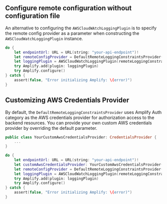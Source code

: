 ## Configure remote configuration without configuration file
An alternative to configuring the `AWSCloudWAtchLoggingPlugin` is to specify the remote config provider as a parameter when constructing the `AWSCloudWatchLoggingPlugin` instance.

```swift
do {
    let endpointUrl: URL = URL(string: "your-api-endpoint")!
    let remoteConfigProvider = DefaultRemoteLoggingConstraintsProvider(endpoint: endpointUrl, region: "us-east-1")
    let loggingPlugin = AWSCloudWatchLoggingPlugin(remoteLoggingConstraintsProvider: remoteConfigProvider)
    try Amplify.add(plugin: loggingPlugin)
    try Amplify.configure()
} catch {
    assert(false, "Error initializing Amplify: \(error)")
}
```

## Customizing AWS Credentials Provider
By default, the `DefaultRemoteLoggingConstraintsProvider` uses Amplify Auth category as the AWS credentials provider for authorization access to the backend resources.
You can provide your own custom AWS credentials provider by overriding the default parameter.

```swift 
public class YourCustomAwsCredentialsProvider: CredentialsProvider {
    ...
}
```


```swift
do {
    let endpointUrl: URL = URL(string: "your-api-endpoint")!
    let customAwsCredentialsProvider: YourCustomAwsCredentialsProvider()
    let remoteConfigProvider = DefaultRemoteLoggingConstraintsProvider(endpoint: endpointUrl, region: "us-east-1", credentialProvider: customAwsCredentialsProvider)
    let loggingPlugin = AWSCloudWatchLoggingPlugin(remoteLoggingConstraintsProvider: remoteConfigProvider)
    try Amplify.add(plugin: loggingPlugin)
    try Amplify.configure()
} catch {
    assert(false, "Error initializing Amplify: \(error)")
}
```